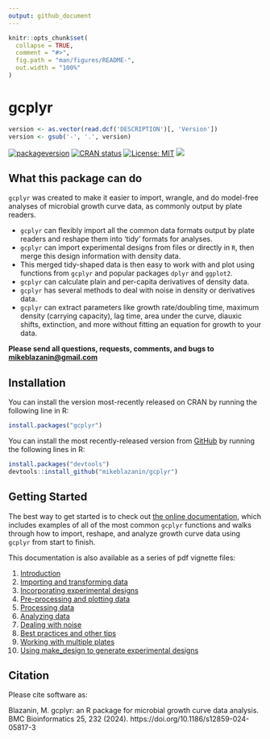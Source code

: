```yaml
---
output: github_document
---
```


<!-- README.md is generated from README.Rmd. Please edit that file -->

<!--
You'll still need to render `README.Rmd` regularly, to keep `README.md` up-to-date. `devtools::build_readme()` is handy for this. You could also use GitHub Actions to re-render `README.Rmd` every time you push. An example workflow can be found here: <https://github.com/r-lib/actions/tree/v1/examples>.

You can also embed plots in R chunks. In that case, don't forget to commit and push the resulting figure files, so they display on GitHub and CRAN.
-->

```r
knitr::opts_chunk$set(
  collapse = TRUE,
  comment = "#>",
  fig.path = "man/figures/README-",
  out.width = "100%"
)
```

# gcplyr

```r
version <- as.vector(read.dcf('DESCRIPTION')[, 'Version'])
version <- gsub('-', '.', version)
```
<!-- badges: start -->
[![packageversion](https://img.shields.io/badge/Github-`r version`-blue.svg?style=flat&logo=github)](https://github.com/mikeblazanin/gcplyr/commits/master)
[![CRAN status](https://www.r-pkg.org/badges/version/gcplyr)](https://CRAN.R-project.org/package=gcplyr)
[![License: MIT](https://img.shields.io/badge/license-MIT-red.svg)](https://cran.r-project.org/web/licenses/MIT)
[![](http://cranlogs.r-pkg.org/badges/grand-total/gcplyr?color=yellow)](https://cran.r-project.org/package=gcplyr)
<!-- badges: end -->

## What this package can do

`gcplyr` was created to make it easier to import, wrangle, and do model-free analyses of microbial growth curve data, as commonly output by plate readers. 

* `gcplyr` can flexibly import all the common data formats output by plate readers and reshape them into 'tidy' formats for analyses.
* `gcplyr` can import experimental designs from files or directly in `R`, then merge this design information with density data.
* This merged tidy-shaped data is then easy to work with and plot using functions from `gcplyr` and popular packages `dplyr` and `ggplot2`.
* `gcplyr` can calculate plain and per-capita derivatives of density data.
* `gcplyr` has several methods to deal with noise in density or derivatives data.
* `gcplyr` can extract parameters like growth rate/doubling time, maximum density (carrying capacity), lag time, area under the curve, diauxic shifts, extinction, and more without fitting an equation for growth to your data.

**Please send all questions, requests, comments, and bugs to [mikeblazanin@gmail.com](mailto:mikeblazanin@gmail.com)**

## Installation

You can install the version most-recently released on CRAN by running the following line in R:

``` r
install.packages("gcplyr")
```

You can install the most recently-released version from [GitHub](https://github.com/mikeblazanin/gcplyr/) by running the following lines in R:

``` r
install.packages("devtools")
devtools::install_github("mikeblazanin/gcplyr")
```

## Getting Started

The best way to get started is to check out [the online documentation](https://mikeblazanin.github.io/gcplyr/), which includes examples of all of the most common `gcplyr` functions and walks through how to import, reshape, and analyze growth curve data using `gcplyr` from start to finish.

This documentation is also available as a series of pdf vignette files:

1. [Introduction](https://github.com/mikeblazanin/gcplyr/blob/master/vignettes/gc01_gcplyr.pdf)
2. [Importing and transforming data](https://github.com/mikeblazanin/gcplyr/blob/master/vignettes/gc02_import_reshape.pdf)
3. [Incorporating experimental designs](https://github.com/mikeblazanin/gcplyr/blob/master/vignettes/gc03_incorporate_designs.pdf)
4. [Pre-processing and plotting data](https://github.com/mikeblazanin/gcplyr/blob/master/vignettes/gc04_preprocess_plot.pdf)
5. [Processing data](https://github.com/mikeblazanin/gcplyr/blob/master/vignettes/gc05_process.pdf)
6. [Analyzing data](https://github.com/mikeblazanin/gcplyr/blob/master/vignettes/gc06_analyze.pdf)
7. [Dealing with noise](https://github.com/mikeblazanin/gcplyr/blob/master/vignettes/gc07_noise.pdf)
8. [Best practices and other tips](https://github.com/mikeblazanin/gcplyr/blob/master/vignettes/gc08_conclusion.pdf)
9. [Working with multiple plates](https://github.com/mikeblazanin/gcplyr/blob/master/vignettes/gc09_multiple_plates.pdf)
10. [Using make_design to generate experimental designs](https://github.com/mikeblazanin/gcplyr/blob/master/vignettes/gc10_using_make_design.pdf)

## Citation

Please cite software as:

 Blazanin, M. gcplyr: an R package for microbial growth curve data analysis. BMC Bioinformatics 25, 232 (2024). https://doi.org/10.1186/s12859-024-05817-3
